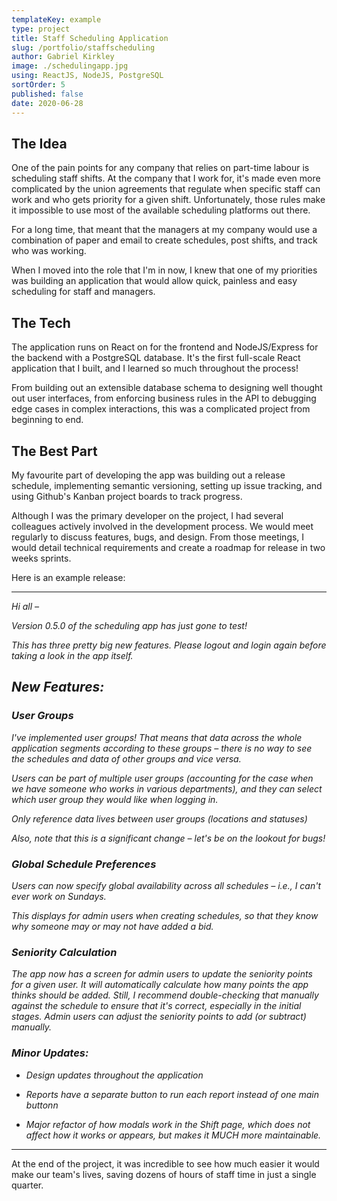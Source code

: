 ```yaml
---
templateKey: example
type: project
title: Staff Scheduling Application
slug: /portfolio/staffscheduling
author: Gabriel Kirkley
image: ./schedulingapp.jpg
using: ReactJS, NodeJS, PostgreSQL
sortOrder: 5
published: false
date: 2020-06-28
---
```


## The Idea

One of the pain points for any company that relies on part-time labour is
scheduling staff shifts. At the company that I work for, it's made even more
complicated by the union agreements that regulate when specific staff can work
and who gets priority for a given shift. Unfortunately, those rules make it
impossible to use most of the available scheduling platforms out there.

For a long time, that meant that the managers at my company would use a
combination of paper and email to create schedules, post shifts, and track who
was working.

When I moved into the role that I'm in now, I knew that one of my priorities was
building an application that would allow quick, painless and easy scheduling for
staff and managers.

## The Tech

The application runs on React on for the frontend and NodeJS/Express for the
backend with a PostgreSQL database. It's the first full-scale React application
that I built, and I learned so much throughout the process!

From building out an extensible database schema to designing well thought out
user interfaces, from enforcing business rules in the API to debugging edge
cases in complex interactions, this was a complicated project from beginning to
end.

## The Best Part

My favourite part of developing the app was building out a release schedule,
implementing semantic versioning, setting up issue tracking, and using Github's
Kanban project boards to track progress.

Although I was the primary developer on the project, I had several colleagues
actively involved in the development process. We would meet regularly to discuss
features, bugs, and design. From those meetings, I would detail technical
requirements and create a roadmap for release in two weeks sprints.

Here is an example release:

---

_Hi all –_

_Version 0.5.0 of the scheduling app has just gone to test!_

_This has three pretty big new features. Please logout and login again before
taking a look in the app itself._

## _New Features:_

### _User Groups_

_I've implemented user groups! That means that data across the whole application
segments according to these groups – there is no way to see the schedules and
data of other groups and vice versa._

_Users can be part of multiple user groups (accounting for the case when we have
someone who works in various departments), and they can select which user group
they would like when logging in._

_Only reference data lives between user groups (locations and statuses)_

_Also, note that this is a significant change – let's be on the lookout for
bugs!_

### _Global Schedule Preferences_

_Users can now specify global availability across all schedules – i.e., I can't
ever work on Sundays._

_This displays for admin users when creating schedules, so that they know why
someone may or may not have added a bid._

### _Seniority Calculation_

_The app now has a screen for admin users to update the seniority points for a
given user. It will automatically calculate how many points the app thinks
should be added. Still, I recommend double-checking that manually against the
schedule to ensure that it's correct, especially in the initial stages. Admin
users can adjust the seniority points to add (or subtract) manually._

### _Minor Updates:_

- _Design updates throughout the application_

- _Reports have a separate button to run each report instead of one main
  buttonn_

- _Major refactor of how modals work in the Shift page, which does not affect
  how it works or appears, but makes it MUCH more maintainable._

---

At the end of the project, it was incredible to see how much easier it would
make our team's lives, saving dozens of hours of staff time in just a single
quarter.
